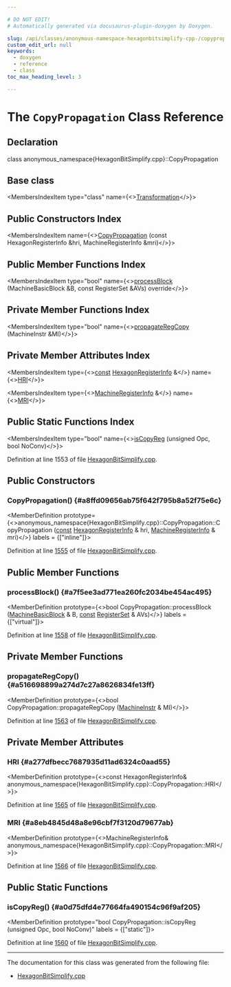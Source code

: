 ```yaml
---

# DO NOT EDIT!
# Automatically generated via docusaurus-plugin-doxygen by Doxygen.

slug: /api/classes/anonymous-namespace-hexagonbitsimplify-cpp-/copypropagation
custom_edit_url: null
keywords:
  - doxygen
  - reference
  - class
toc_max_heading_level: 3

---
```





# The `CopyPropagation` Class Reference

<DoxygenPage pluginConfig={pluginConfig}>



## Declaration

<CodeBlock>class anonymous_namespace{HexagonBitSimplify.cpp}::CopyPropagation</CodeBlock>

## Base class

<MembersIndex>

<MembersIndexItem
  type="class"
  name={<><a href="/docs/api/classes/anonymous-namespace-hexagonbitsimplify-cpp-/transformation">Transformation</a></>}>
</MembersIndexItem>

</MembersIndex>

## Public Constructors Index

<MembersIndex>

<MembersIndexItem
  name={<><a href="#a8ffd09656ab75f642f795b8a52f75e6c">CopyPropagation</a> (const HexagonRegisterInfo &amp;hri, MachineRegisterInfo &amp;mri)</>}>
</MembersIndexItem>

</MembersIndex>

## Public Member Functions Index

<MembersIndex>

<MembersIndexItem
  type="bool"
  name={<><a href="#a7f5ee3ad771ea260fc2034be454ac495">processBlock</a> (MachineBasicBlock &amp;B, const RegisterSet &amp;AVs) override</>}>
</MembersIndexItem>

</MembersIndex>

## Private Member Functions Index

<MembersIndex>

<MembersIndexItem
  type="bool"
  name={<><a href="#a516698899a274d7c27a8626834fe13ff">propagateRegCopy</a> (MachineInstr &amp;MI)</>}>
</MembersIndexItem>

</MembersIndex>

## Private Member Attributes Index

<MembersIndex>

<MembersIndexItem
  type={<><a href="/docs/api/files/lib/lib/target/lib/target/aarch64/aarch64promoteconstant-cpp/#a90f8350fecae261c25be85d38b451bff">const</a> <a href="/docs/api/classes/llvm/hexagonregisterinfo">HexagonRegisterInfo</a> &amp;</>}
  name={<><a href="#a277dfbecc7687935d11ad6324c0aad55">HRI</a></>}>
</MembersIndexItem>

<MembersIndexItem
  type={<><a href="/docs/api/classes/llvm/machineregisterinfo">MachineRegisterInfo</a> &amp;</>}
  name={<><a href="#a8eb4845d48a8e96cbf7f3120d79677ab">MRI</a></>}>
</MembersIndexItem>

</MembersIndex>

## Public Static Functions Index

<MembersIndex>

<MembersIndexItem
  type="bool"
  name={<><a href="#a0d75dfd4e77664fa490154c96f9af205">isCopyReg</a> (unsigned Opc, bool NoConv)</>}>
</MembersIndexItem>

</MembersIndex>


Definition at line 1553 of file <a href="/docs/api/files/lib/lib/target/lib/target/hexagon/hexagonbitsimplify-cpp">HexagonBitSimplify.cpp</a>.

<SectionDefinition>

## Public Constructors

### CopyPropagation() {#a8ffd09656ab75f642f795b8a52f75e6c}

<MemberDefinition
  prototype={<>anonymous&#95;namespace&#123;HexagonBitSimplify.cpp&#125;::CopyPropagation::CopyPropagation (<a href="/docs/api/files/lib/lib/target/lib/target/aarch64/aarch64promoteconstant-cpp/#a90f8350fecae261c25be85d38b451bff">const</a> <a href="/docs/api/classes/llvm/hexagonregisterinfo">HexagonRegisterInfo</a> &amp; hri, <a href="/docs/api/classes/llvm/machineregisterinfo">MachineRegisterInfo</a> &amp; mri)</>}
  labels = {["inline"]}>

Definition at line <a href="/docs/api/files/lib/lib/target/lib/target/hexagon/hexagonbitsimplify-cpp/#l01555">1555</a> of file <a href="/docs/api/files/lib/lib/target/lib/target/hexagon/hexagonbitsimplify-cpp">HexagonBitSimplify.cpp</a>.
</MemberDefinition>

</SectionDefinition>

<SectionDefinition>

## Public Member Functions

### processBlock() {#a7f5ee3ad771ea260fc2034be454ac495}

<MemberDefinition
  prototype={<>bool CopyPropagation::processBlock (<a href="/docs/api/classes/llvm/machinebasicblock">MachineBasicBlock</a> &amp; B, <a href="/docs/api/files/lib/lib/target/lib/target/aarch64/aarch64promoteconstant-cpp/#a90f8350fecae261c25be85d38b451bff">const</a> <a href="/docs/api/structs/anonymous-namespace-hexagonbitsimplify-cpp-/registerset">RegisterSet</a> &amp; AVs)</>}
  labels = {["virtual"]}>

Definition at line <a href="/docs/api/files/lib/lib/target/lib/target/hexagon/hexagonbitsimplify-cpp/#l01558">1558</a> of file <a href="/docs/api/files/lib/lib/target/lib/target/hexagon/hexagonbitsimplify-cpp">HexagonBitSimplify.cpp</a>.
</MemberDefinition>

</SectionDefinition>

<SectionDefinition>

## Private Member Functions

### propagateRegCopy() {#a516698899a274d7c27a8626834fe13ff}

<MemberDefinition
  prototype={<>bool CopyPropagation::propagateRegCopy (<a href="/docs/api/classes/llvm/machineinstr">MachineInstr</a> &amp; MI)</>}>

Definition at line <a href="/docs/api/files/lib/lib/target/lib/target/hexagon/hexagonbitsimplify-cpp/#l01563">1563</a> of file <a href="/docs/api/files/lib/lib/target/lib/target/hexagon/hexagonbitsimplify-cpp">HexagonBitSimplify.cpp</a>.
</MemberDefinition>

</SectionDefinition>

<SectionDefinition>

## Private Member Attributes

### HRI {#a277dfbecc7687935d11ad6324c0aad55}

<MemberDefinition
  prototype={<>const HexagonRegisterInfo&amp; anonymous&#95;namespace&#123;HexagonBitSimplify.cpp&#125;::CopyPropagation::HRI</>}>

Definition at line <a href="/docs/api/files/lib/lib/target/lib/target/hexagon/hexagonbitsimplify-cpp/#l01565">1565</a> of file <a href="/docs/api/files/lib/lib/target/lib/target/hexagon/hexagonbitsimplify-cpp">HexagonBitSimplify.cpp</a>.
</MemberDefinition>

### MRI {#a8eb4845d48a8e96cbf7f3120d79677ab}

<MemberDefinition
  prototype={<>MachineRegisterInfo&amp; anonymous&#95;namespace&#123;HexagonBitSimplify.cpp&#125;::CopyPropagation::MRI</>}>

Definition at line <a href="/docs/api/files/lib/lib/target/lib/target/hexagon/hexagonbitsimplify-cpp/#l01566">1566</a> of file <a href="/docs/api/files/lib/lib/target/lib/target/hexagon/hexagonbitsimplify-cpp">HexagonBitSimplify.cpp</a>.
</MemberDefinition>

</SectionDefinition>

<SectionDefinition>

## Public Static Functions

### isCopyReg() {#a0d75dfd4e77664fa490154c96f9af205}

<MemberDefinition
  prototype="bool CopyPropagation::isCopyReg (unsigned Opc, bool NoConv)"
  labels = {["static"]}>

Definition at line <a href="/docs/api/files/lib/lib/target/lib/target/hexagon/hexagonbitsimplify-cpp/#l01560">1560</a> of file <a href="/docs/api/files/lib/lib/target/lib/target/hexagon/hexagonbitsimplify-cpp">HexagonBitSimplify.cpp</a>.
</MemberDefinition>

</SectionDefinition>

<hr/>

The documentation for this class was generated from the following file:

<ul>
<li><a href="/docs/api/files/lib/lib/target/lib/target/hexagon/hexagonbitsimplify-cpp">HexagonBitSimplify.cpp</a></li>
</ul>

</DoxygenPage>
